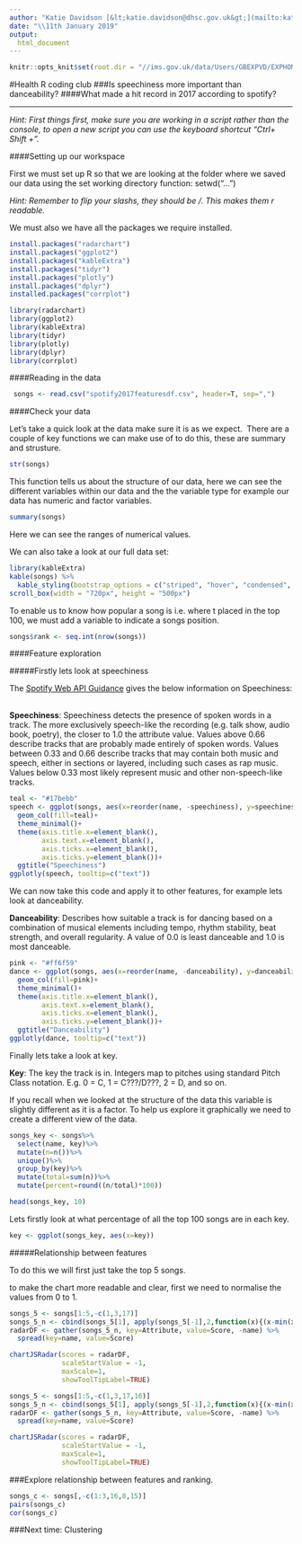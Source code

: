 ---
author: "Katie Davidson [&lt;katie.davidson@dhsc.gov.uk&gt;](mailto:katie.davidson@dhsc.gov.uk)"
date: "\\11th January 2019"
output:
  html_document
---

```{r "setup", include=FALSE}
knitr::opts_knit$set(root.dir = "//ims.gov.uk/data/Users/GBEXPVD/EXPHOME14/KDavidson/My Documents/Health_R_coding_club")

```



#Health R coding club
###Is speechiness more important than danceability?
####What made a hit record in 2017 according to spotify?

---
*Hint: First things first, make sure you are working in a script rather than the console, to open a new script you can use the keyboard shortcut "Ctrl+ Shift + ".*

####Setting up our workspace

First we must set up R so that we are looking at the folder where we saved our data using the set working directory function: setwd("...")

*Hint: Remember to flip your slashs, they should be /. This makes them r readable.*

We must also we have all the packages we require installed.

```{r, eval=FALSE}
install.packages("radarchart")
install.packages("ggplot2")
install.packages("kableExtra")
install.packages("tidyr")
install.packages("plotly")
install.packages("dplyr")
installed.packages("corrplot")
```
```{r echo=TRUE, include=FALSE}
library(radarchart)
library(ggplot2)
library(kableExtra)
library(tidyr)
library(plotly)
library(dplyr)
library(corrplot)
```


####Reading in the data

```{r}
 songs <- read.csv("spotify2017featuresdf.csv", header=T, sep=",")
```

####Check your data

Let's take a quick look at the data make sure it is as we expect.\  
There are a couple of key functions we can make use of to do this, these are summary and strusture.
```{r}
str(songs)
```
This function tells us about the structure of our data, here we can see the different variables within our data and the the variable type for example our data has numeric and factor variables.


```{r}
summary(songs)
```
Here we can see the ranges of numerical values.\   

We can also take a look at our full data set:
```{r}
library(kableExtra)
kable(songs) %>%
  kable_styling(bootstrap_options = c("striped", "hover", "condensed", "responsive"), font_size = 12) %>%
scroll_box(width = "720px", height = "500px")
```

To enable us to know how popular a song is i.e. where t placed in the top 100, we must add a variable to indicate a songs position.

```{r}
songs$rank <- seq.int(nrow(songs))
```
####Feature exploration

#####Firstly lets look at speechiness

The [Spotify Web API Guidance](https://developer.spotify.com/documentation/web-api/reference/tracks/get-audio-features/) gives the below information on Speechiness: \  

**Speechiness**: Speechiness detects the presence of spoken words in a track. The more exclusively speech-like the recording (e.g. talk show, audio book, poetry), the closer to 1.0 the attribute value. Values above 0.66 describe tracks that are probably made entirely of spoken words. Values between 0.33 and 0.66 describe tracks that may contain both music and speech, either in sections or layered, including such cases as rap music. Values below 0.33 most likely represent music and other non-speech-like tracks.

```{r}
teal <- "#17bebb"
speech <- ggplot(songs, aes(x=reorder(name, -speechiness), y=speechiness, text=(paste( "Track:", name, "<br>", "Artist:", artists, "<br>", "Speechiness:", speechiness))))+
  geom_col(fill=teal)+
  theme_minimal()+
  theme(axis.title.x=element_blank(),
        axis.text.x=element_blank(),
        axis.ticks.x=element_blank(),
        axis.ticks.y=element_blank())+
  ggtitle("Speechiness")
ggplotly(speech, tooltip=c("text"))
```

We can now take this code and apply it to other features, for example lets look at danceability. \  

**Danceability**: Describes how suitable a track is for dancing based on a combination of musical elements including tempo, rhythm stability, beat strength, and overall regularity. A value of 0.0 is least danceable and 1.0 is most danceable.

```{r}
pink <- "#ff6f59"
dance <- ggplot(songs, aes(x=reorder(name, -danceability), y=danceability, text=(paste( "Track:", name, "<br>", "Artist:", artists, "<br>", "Danceability:", danceability))))+
  geom_col(fill=pink)+
  theme_minimal()+
  theme(axis.title.x=element_blank(),
        axis.text.x=element_blank(),
        axis.ticks.x=element_blank(),
        axis.ticks.y=element_blank())+
  ggtitle("Danceability")
ggplotly(dance, tooltip=c("text"))
```

Finally lets take a look at key.\  

**Key**: The key the track is in. Integers map to pitches using standard Pitch Class notation. E.g. 0 = C, 1 = C???/D???, 2 = D, and so on.\  

If you recall when we looked at the structure of the data this variable is slightly different as it is a factor. To help us explore it graphically we need to create a different view of the data.

```{r}
songs_key <- songs%>%
  select(name, key)%>%
  mutate(n=n())%>%
  unique()%>%
  group_by(key)%>%
  mutate(total=sum(n))%>%
  mutate(percent=round((n/total)*100))

head(songs_key, 10)
```

Lets firstly look at what percentage of all the top 100 songs are in each key.

```{r}
key <- ggplot(songs_key, aes(x=key))
```

#####Relationship between features

To do this we will first just take the top 5 songs.

to make the chart more readable and clear, first we need to normalise the values from 0 to 1.

```{r}
songs_5 <- songs[1:5,-c(1,3,17)]
songs_5_n <- cbind(songs_5[1], apply(songs_5[-1],2,function(x){(x-min(x))/diff(range(x))}))
radarDF <- gather(songs_5_n, key=Attribute, value=Score, -name) %>%
  spread(key=name, value=Score)

chartJSRadar(scores = radarDF,
             scaleStartValue = -1,
             maxScale=1,
             showToolTipLabel=TRUE)
```


```{r}
songs_5 <- songs[1:5,-c(1,3,17,16)]
songs_5_n <- cbind(songs_5[1], apply(songs_5[-1],2,function(x){(x-min(x))/diff(range(x))}))
radarDF <- gather(songs_5_n, key=Attribute, value=Score, -name) %>%
  spread(key=name, value=Score)

chartJSRadar(scores = radarDF,
             scaleStartValue = -1,
             maxScale=1,
             showToolTipLabel=TRUE)
```


###Explore relationship between features and ranking.

```{r}
songs_c <- songs[,-c(1:3,16,8,15)]
pairs(songs_c)
cor(songs_c)
```


###Next time: Clustering
